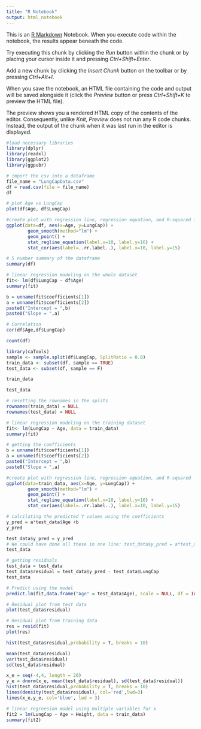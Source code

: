 ```yaml
---
title: "R Notebook"
output: html_notebook
---
```


This is an [R Markdown](http://rmarkdown.rstudio.com) Notebook. When you execute code within the notebook, the results appear beneath the code. 

Try executing this chunk by clicking the *Run* button within the chunk or by placing your cursor inside it and pressing *Ctrl+Shift+Enter*. 


Add a new chunk by clicking the *Insert Chunk* button on the toolbar or by pressing *Ctrl+Alt+I*.

When you save the notebook, an HTML file containing the code and output will be saved alongside it (click the *Preview* button or press *Ctrl+Shift+K* to preview the HTML file).

The preview shows you a rendered HTML copy of the contents of the editor. Consequently, unlike *Knit*, *Preview* does not run any R code chunks. Instead, the output of the chunk when it was last run in the editor is displayed.

```r
#load necessary libraries
library(dplyr)
library(readxl)
library(ggplot2)
library(ggpubr)
```

```r
# import the csv into a dataframe
file_name = "LungCapData.csv"
df = read.csv(file = file_name)
df
```

```r
# plot Age vs LungCap
plot(df$Age, df$LungCap)
```

```r
#create plot with regression line, regression equation, and R-squared isung ggplot2 package
ggplot(data=df, aes(x=Age, y=LungCap)) +
        geom_smooth(method="lm") +
        geom_point() +
        stat_regline_equation(label.x=10, label.y=16) +
        stat_cor(aes(label=..rr.label..), label.x=10, label.y=15)
```

```r
# 5 number summary of the dataframe
summary(df)
```

```r
# linear regression modeling on the whole dataset 
fit<- lm(df$LungCap ~ df$Age)
summary(fit)
```

```r
b = unname(fit$coefficients[1])
a = unname(fit$coefficients[2])
paste0("Intercept = ",b)
paste0("Slope = ",a)
```

```r
# Correlation
cor(df$Age,df$LungCap)
```

```r
count(df)
```


```r
library(caTools)
sample <- sample.split(df$LungCap, SplitRatio = 0.8)
train_data <- subset(df, sample == TRUE)
test_data <- subset(df, sample == F)
```

```r
train_data
```

```r
test_data
```
```r
# resetting the rownames in the splits
rownames(train_data) = NULL
rownames(test_data) = NULL
```

```r
# linear regression modeling on the training dataset 
fit<- lm(LungCap ~ Age, data = train_data)
summary(fit)
```

```r
# getting the coefficients
b = unname(fit$coefficients[1])
a = unname(fit$coefficients[2])
paste0("Intercept = ",b)
paste0("Slope = ",a)
```

```r
#create plot with regression line, regression equation, and R-squared
ggplot(data=train_data, aes(x=Age, y=LungCap)) +
        geom_smooth(method="lm") +
        geom_point() +
        stat_regline_equation(label.x=10, label.y=16) +
        stat_cor(aes(label=..rr.label..), label.x=10, label.y=15)
```
```r
# calcilating the predicted Y values using the coefficients
y_pred = a*test_data$Age +b
y_pred
```

```r
test_data$y_pred = y_pred
# We could have done all these in one line: test_data$y_pred = a*test_data$Age +b
test_data
```

```r
# getting residuals
test_data = test_data
test_data$residual = test_data$y_pred - test_data$LungCap
test_data
```

```r
# Predict using the model
predict.lm(fit,data.frame("Age" = test_data$Age), scale = NULL, df = Inf, interval = c("prediction"), level = 0.95)
```

```r
# Residual plot from test data
plot(test_data$residual)
```

```r
# Residual plot from training data
res = resid(fit)
plot(res)
```

```r
hist(test_data$residual,probability = T, breaks = 10)
```

```r
mean(test_data$residual)
var(test_data$residual)
sd(test_data$residual)
```


```r
x_e = seq(-4,4, length = 20)
y_e = dnorm(x_e, mean(test_data$residual), sd(test_data$residual))
hist(test_data$residual,probability = T, breaks = 10)
lines(density(test_data$residual), col='red',lwd=3)
lines(x_e,y_e, col='blue', lwd = 3)
```

```r
# linear regreesion model using multiple variables for x
fit2 = lm(LungCap ~ Age + Height, data = train_data)
summary(fit2)
```










